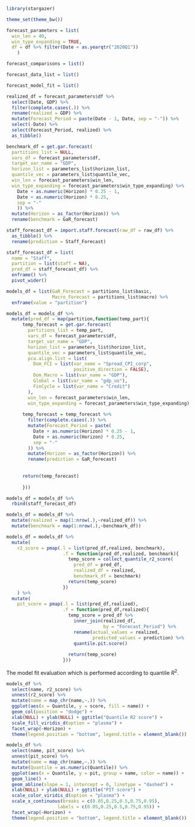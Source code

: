
```r

library(stargazer)

```


```r

theme_set(theme_bw())

forecast_parameters = list(
  win_len = 40,
  win_type_expanding = TRUE,
  df = df %>% filter(Date < as.yearqtr("2020Q1"))
    )

forecast_comparisons = list()

forecast_data_list = list()

forecast_model_fit = list()

```


<!-- Forecasts: GaR, staff, Macro -->


```r

realized_df = forecast_parameters$df %>% 
  select(Date, GDP) %>% 
  filter(complete.cases(.)) %>% 
  rename(realized = GDP) %>% 
  mutate(Forecast_Period = paste(Date - 1, Date, sep = "-")) %>% 
  select(-Date) %>% 
  select(Forecast_Period, realized) %>% 
  as_tibble()

benchmark_df = get.gar.forecast(
  partitions_list = NULL,
  vars_df = forecast_parameters$df,
  target_var_name = "GDP",
  horizon_list = parameters_list$horizon_list,
  quantile_vec = parameters_list$quantile_vec,
  win_len = forecast_parameters$win_len,
  win_type_expanding = forecast_parameters$win_type_expanding) %>%          mutate(Forecast_Period = paste(
    Date + as.numeric(Horizon) * 0.25 - 1,
    Date + as.numeric(Horizon) * 0.25,
    sep = "-"
    )) %>%
  mutate(Horizon = as_factor(Horizon)) %>% 
  rename(benchmark = GaR_forecast)

staff_forecast_df = import.staff.forecast(raw_df = raw_df) %>% 
  as_tibble() %>% 
  rename(prediction = Staff_Forecast)

staff_forecast_df = list(
  name = "Staff",
  partition = list(staff = NA),
  pred_df = staff_forecast_df) %>% 
  enframe() %>% 
  pivot_wider()

```




```r

models_df = list(GaR_Forecast = partitions_list$basic,
                 Macro_Forecast = partitions_list$macro) %>% 
  enframe(value = "partition")

models_df = models_df %>%
  mutate(pred_df = map(partition,function(temp_part){
      temp_forecast = get.gar.forecast(
        partitions_list = temp_part,
        vars_df = forecast_parameters$df,
        target_var_name = "GDP",
        horizon_list = parameters_list$horizon_list,
        quantile_vec = parameters_list$quantile_vec,
        pca.align.list = list(
          Dom_FCI = list(var_name = "Spread_CPI_corp",
                         positive_direction = FALSE),
          Dom_Macro = list(var_name = "GDP"),
          Global = list(var_name = "gdp_us"),
          FinCycle = list(var_name = "Credit")
        ),
        win_len = forecast_parameters$win_len,
        win_type_expanding = forecast_parameters$win_type_expanding)
      
      temp_forecast = temp_forecast %>% 
        filter(complete.cases(.)) %>%
        mutate(Forecast_Period = paste(
          Date + as.numeric(Horizon) * 0.25 - 1,
          Date + as.numeric(Horizon) * 0.25,
          sep = "-"
        )) %>%
        mutate(Horizon = as_factor(Horizon)) %>% 
        rename(prediction = GaR_forecast)
        
        
      return(temp_forecast)
      
      }))

models_df = models_df %>% 
  rbind(staff_forecast_df)

models_df = models_df %>% 
  mutate(realized = map(1:nrow(.),~realized_df)) %>% 
  mutate(benchmark = map(1:nrow(.),~benchmark_df))


```


```r

models_df = models_df %>% 
  mutate(
    r2_score = pmap(.l = list(pred_df,realized, benchmark),
                     .f = function(pred_df,realized, benchmark){
                       temp_score = collect_quantile_r2_score(
                         pred_df = pred_df,
                         realized_df = realized,
                         benchmark_df = benchmark)
                       return(temp_score)
                     })
    ) %>% 
  mutate(
    pit_score = pmap(.l = list(pred_df,realized),
                     .f = function(pred_df,realized){
                       temp_score = pred_df %>% 
                         inner_join(realized_df,
                                    by = "Forecast_Period") %>% 
                         rename(actual_values = realized,
                                predicted_values = prediction) %>% 
                         quantile.pit.score()
                       
                       return(temp_score)
                     }))

```


<!-- Model fit evaluation -->

The model fit evaluation which is performed according to quantile $R^{2}$.


```r

models_df %>% 
  select(name, r2_score) %>% 
  unnest(r2_score) %>% 
  mutate(name = map_chr(name,~.)) %>% 
  ggplot(aes(x = Quantile, y = score, fill = name)) + 
  geom_col(position = "dodge") + 
  xlab(NULL) + ylab(NULL) + ggtitle("Quantile R2 score") + 
  scale_fill_viridis_d(option = "plasma") + 
  facet_wrap(~Horizon) + 
  theme(legend.position = "bottom", legend.title = element_blank())
```



```r

models_df %>% 
  select(name, pit_score) %>% 
  unnest(pit_score) %>% 
  mutate(name = map_chr(name,~.)) %>% 
  mutate(Quantile = as.numeric(Quantile)) %>% 
  ggplot(aes(x = Quantile, y = pit, group = name, color = name)) + 
  geom_line() +
  geom_abline(slope = 1, intercept = 0, linetype = "dashed") + 
  xlab(NULL) + ylab(NULL) + ggtitle("PIT score") + 
  scale_color_viridis_d(option = "plasma") + 
  scale_x_continuous(breaks = c(0.05,0.25,0.5,0.75,0.95),
                   labels = c(0.05,0.25,0.5,0.75,0.95)) +
  facet_wrap(~Horizon) + 
  theme(legend.position = "bottom", legend.title = element_blank())

```

